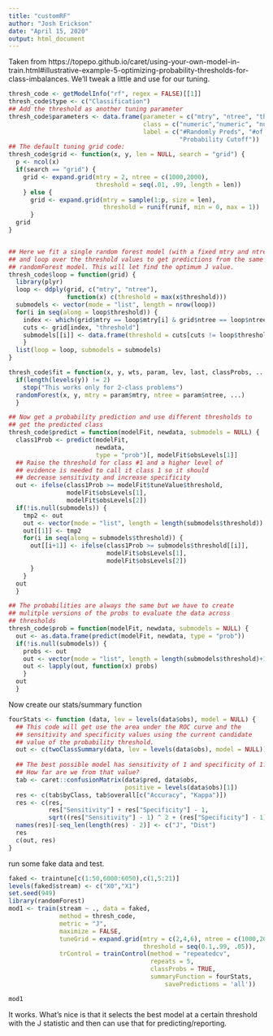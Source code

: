 ```yaml
---
title: "customRF"
author: "Josh Erickson"
date: "April 15, 2020"
output: html_document
---
```

Taken from https://topepo.github.io/caret/using-your-own-model-in-train.html#illustrative-example-5-optimizing-probability-thresholds-for-class-imbalances. We'll tweak a little and use for our tuning.

```r
thresh_code <- getModelInfo("rf", regex = FALSE)[[1]]
thresh_code$type <- c("Classification")
## Add the threshold as another tuning parameter
thresh_code$parameters <- data.frame(parameter = c("mtry", "ntree", "threshold"),
                                     class = c("numeric","numeric", "numeric"),
                                     label = c("#Randomly Preds", "#of Trees Bro",
                                               "Probability Cutoff"))
## The default tuning grid code:
thresh_code$grid <- function(x, y, len = NULL, search = "grid") {
  p <- ncol(x)
  if(search == "grid") {
    grid <- expand.grid(mtry = 2, ntree = c(1000,2000),
                        threshold = seq(.01, .99, length = len))
    } else {
      grid <- expand.grid(mtry = sample(1:p, size = len),
                          threshold = runif(runif, min = 0, max = 1))
      }
  grid
}


## Here we fit a single random forest model (with a fixed mtry and ntree)
## and loop over the threshold values to get predictions from the same
## randomForest model. This will let find the optimum J value.
thresh_code$loop = function(grid) {   
  library(plyr)
  loop <- ddply(grid, c("mtry", "ntree"),
                function(x) c(threshold = max(x$threshold)))
  submodels <- vector(mode = "list", length = nrow(loop))
  for(i in seq(along = loop$threshold)) {
    index <- which(grid$mtry == loop$mtry[i] & grid$ntree == loop$ntree[i])
    cuts <- grid[index, "threshold"] 
    submodels[[i]] <- data.frame(threshold = cuts[cuts != loop$threshold[i]])
    }    
  list(loop = loop, submodels = submodels)
}

```


```r
thresh_code$fit = function(x, y, wts, param, lev, last, classProbs, ...) { 
  if(length(levels(y)) != 2)
    stop("This works only for 2-class problems")
  randomForest(x, y, mtry = param$mtry, ntree = param$ntree, ...)
  }

## Now get a probability prediction and use different thresholds to
## get the predicted class
thresh_code$predict = function(modelFit, newdata, submodels = NULL) {
  class1Prob <- predict(modelFit, 
                        newdata, 
                        type = "prob")[, modelFit$obsLevels[1]]
  ## Raise the threshold for class #1 and a higher level of
  ## evidence is needed to call it class 1 so it should 
  ## decrease sensitivity and increase specificity
  out <- ifelse(class1Prob >= modelFit$tuneValue$threshold,
                modelFit$obsLevels[1], 
                modelFit$obsLevels[2])
  if(!is.null(submodels)) {
    tmp2 <- out
    out <- vector(mode = "list", length = length(submodels$threshold))
    out[[1]] <- tmp2
    for(i in seq(along = submodels$threshold)) {
      out[[i+1]] <- ifelse(class1Prob >= submodels$threshold[[i]],
                           modelFit$obsLevels[1], 
                           modelFit$obsLevels[2])
      }
    } 
  out  
  }

## The probabilities are always the same but we have to create
## mulitple versions of the probs to evaluate the data across
## thresholds
thresh_code$prob = function(modelFit, newdata, submodels = NULL) {
  out <- as.data.frame(predict(modelFit, newdata, type = "prob"))
  if(!is.null(submodels)) {
    probs <- out
    out <- vector(mode = "list", length = length(submodels$threshold)+1)
    out <- lapply(out, function(x) probs)
    } 
  out 
  }
```

Now create our stats/summary function
```r
fourStats <- function (data, lev = levels(data$obs), model = NULL) {
  ## This code will get use the area under the ROC curve and the
  ## sensitivity and specificity values using the current candidate
  ## value of the probability threshold.
  out <- c(twoClassSummary(data, lev = levels(data$obs), model = NULL))
  
  ## The best possible model has sensitivity of 1 and specificity of 1. 
  ## How far are we from that value?
  tab <- caret::confusionMatrix(data$pred, data$obs,
                                positive = levels(data$obs)[1])
  res <- c(tab$byClass, tab$overall[c("Accuracy", "Kappa")])
  res <- c(res,
           res["Sensitivity"] + res["Specificity"] - 1,
           sqrt((res["Sensitivity"] - 1) ^ 2 + (res["Specificity"] - 1) ^ 2))
  names(res)[-seq_len(length(res) - 2)] <- c("J", "Dist")
  res
  c(out, res)
}
```


run some fake data and test.
```r
faked <- traintune[c(1:50,6000:6050),c(1,5:21)]
levels(faked$stream) <- c("X0","X1")
set.seed(949)
library(randomForest)
mod1 <- train(stream ~ ., data = faked,
              method = thresh_code,
              metric = "J",
              maximize = FALSE,
              tuneGrid = expand.grid(mtry = c(2,4,6), ntree = c(1000,2000),
                                     threshold = seq(0.1,.99, .05)),
              trControl = trainControl(method = "repeatedcv",
                                       repeats = 5,
                                       classProbs = TRUE,
                                       summaryFunction = fourStats,
                                           savePredictions = 'all'))

mod1
```
It works. What's nice is that it selects the best model at a certain threshold with the J statistic and then can use that for predicting/reporting.

